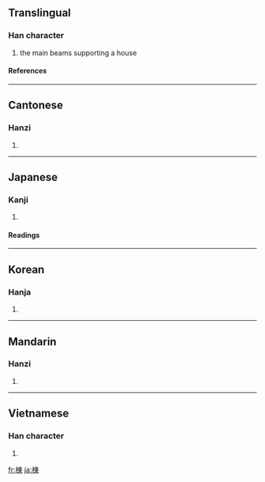{{see|栋}}

==Translingual==
===Han character===
{{Han char|rn=75|rad=木|as=08|sn=12|four=4599<sub>6</sub>|canj=木木田 (DDW)}}
# the main beams supporting a house
====References====
{{Han ref|kx=0533.100|dkj=14949|dj=0921.090|hdz=21227.050|uh=68DF|ud=26847|bh=B4C9|bd=46281}}
----
==Cantonese==
===Hanzi===
{{yue-hanzi|jyut=|y=dung3, dung6}}
# {{defn|Cantonese}}
----
==Japanese==
===Kanji===
{{ja-kanji|grade=c|rs=木08}}
# {{defn|Japanese}} 
====Readings====
{{ja-readings|on=[[とう]] (tō)|kun=[[むね]] (mune)}}
----
==Korean==
===Hanja===
{{ko-hanja|hangeul=동|eumhun=|rv=dong|mr=tong|y=tong}}
# {{defn|Korean}}
----
==Mandarin==
===Hanzi===
{{cmn-hanzi|sim=栋|pin=[[dòng]] ([[dong4]])|wg=tung<sup>4</sup>}}
# {{defn|Mandarin}}
----
==Vietnamese==
===Han character===
{{vi-hantu|Đống}}
# {{defn|Vietnamese}}

[[fr:棟]]
[[ja:棟]]